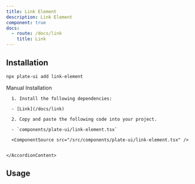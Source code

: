 ```yaml
---
title: Link Element
description: Link Element
component: true
docs:
  - route: /docs/link
    title: Link
---
```


[//]: # '<ComponentExample src="/src/components/examples/PlaygroundDemo.tsx">'
[//]: # '  <PlaygroundDemo />'
[//]: # '</ComponentExample>'

## Installation

```bash
npx plate-ui add link-element
```

<Accordion type="single" collapsible>
  <AccordionItem value="manual-installation">
    <AccordionTrigger>Manual Installation</AccordionTrigger>
    <AccordionContent>

      1. Install the following dependencies:

      - [Link](/docs/link)

      2. Copy and paste the following code into your project.

      - `components/plate-ui/link-element.tsx`

      <ComponentSource src="/src/components/plate-ui/link-element.tsx" />


    </AccordionContent>

  </AccordionItem>
</Accordion>

## Usage

```tsx

```

```tsx

```
